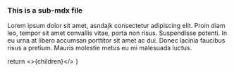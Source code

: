 ### This is a sub-mdx file

Lorem ipsum dolor sit amet,  asndajk consectetur adipiscing elit. Proin diam leo, tempor sit amet convallis vitae, porta non risus. Suspendisse potenti. In eu urna at libero accumsan porttitor sit amet ac dui. Donec lacinia faucibus risus a pretium. Mauris molestie metus eu mi malesuada luctus.

  return <>{children}</>
}
